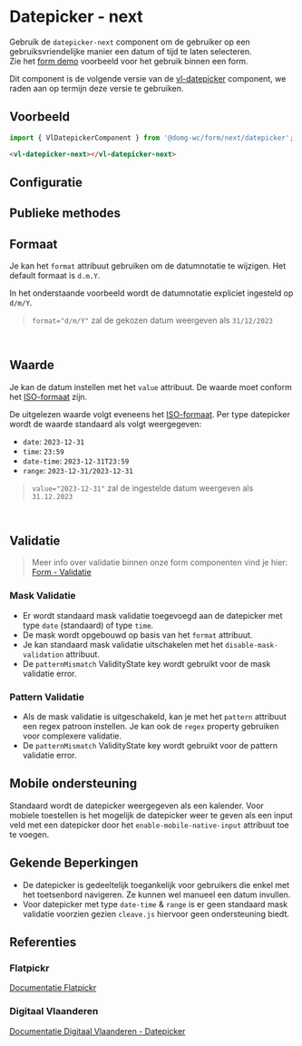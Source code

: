 
# Datepicker - next

Gebruik de `datepicker-next` component om de gebruiker op een gebruiksvriendelijke manier een datum of tijd te laten selecteren.<br/>
Zie het [form demo](/docs/ontwerp-form-demo--documentatie) voorbeeld voor het gebruik binnen een form.

Dit component is de volgende versie van de [vl-datepicker](/docs/components-datepicker--documentatie) component, we raden aan op termijn deze versie te gebruiken.

## Voorbeeld

```js
import { VlDatepickerComponent } from '@domg-wc/form/next/datepicker';
```

```html
<vl-datepicker-next></vl-datepicker-next>
```

<Canvas of={VlDatepickerStories.DatepickerDefault} />

## Configuratie

<ArgTypes of={VlDatepickerStories.DatepickerDefault} />

## Publieke methodes

<FormControlPublicMethods />

## Formaat

Je kan het `format` attribuut gebruiken om de datumnotatie te wijzigen. Het default formaat is `d.m.Y`.<br/>

In het onderstaande voorbeeld wordt de datumnotatie expliciet ingesteld op `d/m/Y`.

> `format="d/m/Y"` zal de gekozen datum weergeven als `31/12/2023`
```html
<vl-datepicker-next format="d/m/Y"></vl-datepicker-next>
```

## Waarde

Je kan de datum instellen met het `value` attribuut. De waarde moet conform het [ISO-formaat](https://en.wikipedia.org/wiki/ISO_8601) zijn.

De uitgelezen waarde volgt eveneens het [ISO-formaat](https://en.wikipedia.org/wiki/ISO_8601). Per type datepicker wordt de waarde standaard als volgt weergegeven:
- `date`: `2023-12-31`
- `time`: `23:59`
- `date-time`: `2023-12-31T23:59`
- `range`: `2023-12-31/2023-12-31`

> `value="2023-12-31"` zal de ingestelde datum weergeven als `31.12.2023`
```html
<vl-datepicker-next value="2023-12-31"></vl-datepicker-next>
```

## Validatie
> Meer info over validatie binnen onze form componenten vind je hier: [Form - Validatie](/docs/ontwerp-form-validation--documentatie)

### Mask Validatie

- Er wordt standaard mask validatie toegevoegd aan de datepicker met type `date` (standaard) of type `time`.
- De mask wordt opgebouwd op basis van het `format` attribuut.
- Je kan standaard mask validatie uitschakelen met het `disable-mask-validation` attribuut.
- De `patternMismatch` ValidityState key wordt gebruikt voor de mask validatie error.

### Pattern Validatie

- Als de mask validatie is uitgeschakeld, kan je met het `pattern` attribuut een regex patroon instellen. Je kan ook de `regex` property gebruiken voor complexere validatie.
- De `patternMismatch` ValidityState key wordt gebruikt voor de pattern validatie error.

## Mobile ondersteuning

Standaard wordt de datepicker weergegeven als een kalender. Voor mobiele toestellen is het mogelijk de datepicker weer te geven als een input veld met een datepicker door het `enable-mobile-native-input` attribuut toe te voegen.

## Gekende Beperkingen

- De datepicker is gedeeltelijk toegankelijk voor gebruikers die enkel met het toetsenbord navigeren. Ze kunnen wel manueel een datum invullen.
- Voor datepicker met type `date-time` & `range` is er geen standaard mask validatie voorzien gezien `cleave.js` hiervoor geen ondersteuning biedt.

## Referenties

### Flatpickr

[Documentatie Flatpickr](https://flatpickr.js.org/)

### Digitaal Vlaanderen

[Documentatie Digitaal Vlaanderen - Datepicker](https://overheid.vlaanderen.be/webuniversum/v3/documentation/components/vl-ui-datepicker/)
